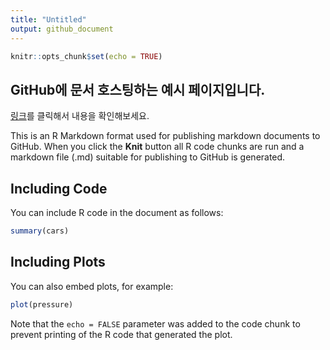 ```yaml
---
title: "Untitled"
output: github_document
---
```


```r
knitr::opts_chunk$set(echo = TRUE)
```

## GitHub에 문서 호스팅하는 예시 페이지입니다.

[링크]()를 클릭해서 내용을 확인해보세요.

This is an R Markdown format used for publishing markdown documents to GitHub. When you click the **Knit** button all R code chunks are run and a markdown file (.md) suitable for publishing to GitHub is generated.

## Including Code

You can include R code in the document as follows:

```r
summary(cars)
```

## Including Plots

You can also embed plots, for example:

```r
plot(pressure)
```

Note that the `echo = FALSE` parameter was added to the code chunk to prevent printing of the R code that generated the plot.
